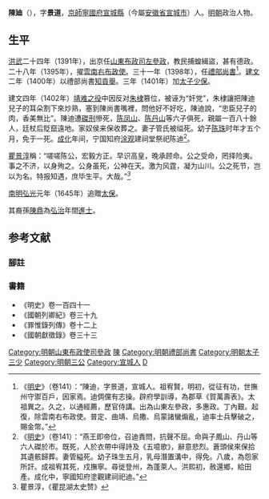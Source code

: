 {{Otheruses|陈迪|other=同名或類似名的其它條目描述}}
'''陳廸'''（{{bd|？年||1402年|catIdx=C陳}}），字'''景道'''，[[京師|京師]][[寧國府|寧國府]][[宣城縣|宣城縣]]（今屬[[安徽省|安徽省]][[宣城市|宣城市]]）人。[[明朝|明朝]]政治人物。

==生平==
[[洪武|洪武]]二十四年（1391年），出京任[[山東布政司|山東布政司]][[左參政|左參政]]，教民捕蝗緝盜，甚有德政。二十八年（1395年），擢[[雲南|雲南]][[右布政使|右布政使]]。三十一年（1398年），任[[禮部尚書|禮部尚書]]<ref>《[[明史|明史]]》（卷141）：“陳迪，字景道，宣城人。祖宥賢，明初，從征有功，世撫州守禦百戶，因家焉。迪倜儻有志操。辟府學訓導，為郡草《賀萬壽表》。太祖異之。久之，以通經薦，歷官侍講。出為山東左參政，多惠政。丁內艱。起復，除雲南右布政使。普定、曲靖、烏撒、烏蒙諸蠻煽亂，迪率士兵擊破之，賜金幣。”</ref>。[[建文|建文]]二年（1400年）以禮部尚書[[知貢舉|知貢舉]]。三年（1401年）加[[太子少保|太子少保]]。

建文四年（1402年）[[靖难之役|靖难之役]]中因反对[[朱棣|朱棣]]篡位，被诬为“奸党”，朱棣讓把陳迪兒子的耳朵割下來炒熟，塞到陳尚書嘴裡，問他好不好吃，陳迪說，“忠臣兒子的肉，香美無比”。陳迪遭[[磔刑|磔刑]]慘死，[[陈凤山|陈凤山]]、[[陈丹山|陈丹山]]等六子俱死，親屬一百八十餘人，廷杖后貶竄遠地。家奴侯来保收葬之。妻子管氏被缢死。幼子[[陈珠|陈珠]]时年才五个月，免于一死。[[成化|成化]]年间，宁国知府[[涂观|涂观]]建祠堂祭祀陈迪<ref>《[[明史|明史]]》（卷141）：“燕王即帝位，召迪責問，抗聲不屈。命與子鳳山、丹山等六人磔於市。既死，人於衣帶中得詩及《五噫歌》，辭意悲烈。蒼頭侯來保拾其遺骸歸葬。妻管縊死。幼子珠生五月，乳母潛置溝中，得免。八歲，為怨家所訐。成祖宥其死，戍撫寧。尋徙登州，為蓬萊人。洪熙初，赦還鄉，給田產。成化中，寧國知府塗觀建祠祀迪。”</ref>。

[[瞿景淳|瞿景淳]]稱：“嗟嗟陈公，宏毅方正。早识高皇，晚承顾命。公之受命，罔择险夷。事之不济，以身殉之。公身虽死，公神在天。激为风霆，凝为山川。公之死节，岂以为名。特报知遇，庶毕生平。大哉。”<ref>瞿景淳，《瞿昆湖太史赞》</ref>

[[南明|南明]][[弘光|弘光]]元年（1645年）追贈[[太保|太保]]。

其裔孫[[陳鼎_(弘治進士)|陳鼎]]為[[弘治_(明朝)|弘治]]年間[[進士|進士]]。

==参考文献==
{{wikisource|明史/卷141}}
=== 腳註 ===
{{Reflist}}
===書籍 ===
*《明史》卷一百四十一
*《國朝列卿紀》卷三十九
*《罪惟錄列傳》卷十二上
*《國朝獻徵錄》卷三十三

{{start box}}
{{s-off}}
{{succession box|[[鄭沂|鄭沂]]|[[李至剛|李至剛]]|[[明朝禮部尚書|明朝禮部尚書]]|1398年-1402年}}
{{end box}}
{{DEFAULTSORT:C陳}}
[[Category:明朝山東布政使司參政|Category:明朝山東布政使司參政]]
[[Category:明朝雲南布政使|陳]]
[[Category:明朝禮部尚書|Category:明朝禮部尚書]]
[[Category:明朝太子三少|Category:明朝太子三少]]
[[Category:明朝三公|Category:明朝三公]]
[[Category:宣城人|Category:宣城人]]
[[Category:陳姓|D]]